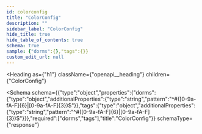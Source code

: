 ```yaml
---
id: colorconfig
title: "ColorConfig"
description: ""
sidebar_label: "ColorConfig"
hide_title: true
hide_table_of_contents: true
schema: true
sample: {"dorms":{},"tags":{}}
custom_edit_url: null
---
```



<Heading
  as={"h1"}
  className={"openapi__heading"}
  children={"ColorConfig"}
>
</Heading>





<Schema
  schema={{"type":"object","properties":{"dorms":{"type":"object","additionalProperties":{"type":"string","pattern":"^#([0-9a-fA-F]{6}|[0-9a-fA-F]{3})$"}},"tags":{"type":"object","additionalProperties":{"type":"string","pattern":"^#([0-9a-fA-F]{6}|[0-9a-fA-F]{3})$"}}},"required":["dorms","tags"],"title":"ColorConfig"}}
  schemaType={"response"}
>
  
</Schema>
            